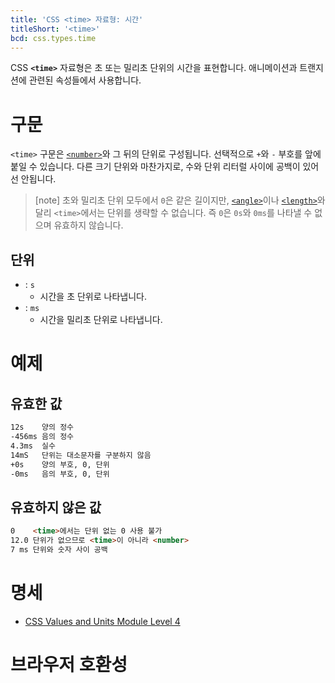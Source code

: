 ```yaml
---
title: 'CSS <time> 자료형: 시간'
titleShort: '<time>'
bcd: css.types.time
---
```


CSS **`<time>`** 자료형은 초 또는 밀리초 단위의 시간을 표현합니다. 애니메이션과 트랜지션에 관련된 속성들에서 사용합니다.

# 구문

`<time>` 구문은 [`<number>`](./number)와 그 뒤의 단위로 구성됩니다. 선택적으로 `+`와 `-` 부호를 앞에 붙일 수 있습니다. 다른 크기 단위와 마찬가지로, 수와 단위 리터럴 사이에 공백이 있어선 안됩니다.

> [note] 초와 밀리초 단위 모두에서 `0`은 같은 길이지만, [`<angle>`](./angle)이나 [`<length>`](./length)와 달리 `<time>`에서는 단위를 생략할 수 없습니다. 즉 `0`은 `0s`와 `0ms`를 나타낼 수 없으며 유효하지 않습니다.

## 단위

- : `s`
  - 시간을 초 단위로 나타냅니다.
- : `ms`
  - 시간을 밀리초 단위로 나타냅니다.

# 예제

## 유효한 값

```md variant=good
12s    양의 정수
-456ms 음의 정수
4.3ms  실수
14mS   단위는 대소문자를 구분하지 않음
+0s    양의 부호, 0, 단위
-0ms   음의 부호, 0, 단위
```

## 유효하지 않은 값

```md variant=bad
0    <time>에서는 단위 없는 0 사용 불가
12.0 단위가 없으므로 <time>이 아니라 <number>
7 ms 단위와 숫자 사이 공백
```

# 명세

- [CSS Values and Units Module Level 4](https://drafts.csswg.org/css-values/#time)

# 브라우저 호환성

<BrowserCompat data={props.bcd} />
